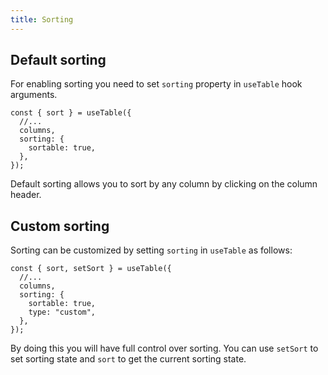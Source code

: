 ```yaml
---
title: Sorting
---
```


## Default sorting

For enabling sorting you need to set `sorting` property in `useTable` hook arguments.

```tsx
const { sort } = useTable({
  //...
  columns,
  sorting: {
    sortable: true,
  },
});
```

Default sorting allows you to sort by any column by clicking on the column header.

<Preview id="sort" />

## Custom sorting

Sorting can be customized by setting `sorting` in `useTable` as follows:

```tsx
const { sort, setSort } = useTable({
  //...
  columns,
  sorting: {
    sortable: true,
    type: "custom",
  },
});
```

By doing this you will have full control over sorting. You can use `setSort` to set sorting state and `sort` to get the current sorting state.

<Preview id="custom-sort" />
